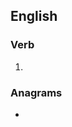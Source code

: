 ==English==

===Verb===
{{head|en|verb form}}

# {{present participle of|medicate|lang=en|nocat=1}}

===Anagrams===
* {{anagrams|en|a=acdegiimnt|decimating}}